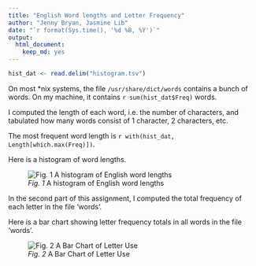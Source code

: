 ```yaml
---
title: "English Word lengths and Letter Frequency"
author: "Jenny Bryan, Jasmine Lib"
date: "`r format(Sys.time(), '%d %B, %Y')`"
output:
  html_document:
    keep_md: yes
---
```


```r
hist_dat <- read.delim("histogram.tsv")
```

On most *nix systems, the file `/usr/share/dict/words` contains a bunch of words. On my machine, it contains `r sum(hist_dat$Freq)` words.

I computed the length of each word, i.e. the number of characters, and tabulated how many words consist of 1 character, 2 characters, etc.

The most frequent word length is `r with(hist_dat, Length[which.max(Freq)])`.

Here is a histogram of word lengths.

![*Fig. 1* A histogram of English word lengths](histogram.png)






In the second part of this assignment, I computed the total frequency of each letter in the file 'words'.

Here is a bar chart showing letter frequency totals in all words in the file 'words'.


![*Fig. 2* A Bar Chart of Letter Use](lettercount.png)